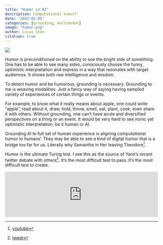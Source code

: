 ```yaml
---
title: "Humor in AI"
description: Computational humor?
date: "2023-02-05"
categories: [grounding, multimodal]
image: "humor.png"
author: Lucas Shen
citation: true
---
```

![](humor.png){fig-align="center"}

Humor is preconditioned on the ability to see the bright side of something. One has to be able to see many sides, consciously choose the funny, optimistic interpretation and express in a way that resonates with target audiences. It shows both raw intelligence and wisdom.

To detect humor and be humorous, grounding is necessary. Grounding to me is weaving modalities. Just a fancy way of saying having sampled variety of experiences of certain things or events. 

For example, to know what it really means about apple, one could write "apple", read about it, draw, hold, throw, smell, eat, plant, cook, even share it with others. Without grounding, one can’t have acute and diversified perspectives on a thing or an event. It would be very hard to see ironic yet optimistic interpretation, be it human or AI. 

Grounding AI to full set of human experience is aligning computational humor to humans’. They may be able to see a kind of digital humor that is a bridge too far for us. Literally why Samantha in Her leaving Theodore^[[youtube](https://www.youtube.com/watch?v=PXTQwRf7iRg)]. 

Humor is the ultimate Turing test. I see this as the source of Yann's recent twitter debate with others^[[tweet](https://twitter.com/ylecun/status/1621805604900585472)]. It's the most difficult test to pass. It's the most difficult test to create.


<iframe allow="autoplay *; encrypted-media *;" frameborder="0" height="150" style="width:100%;max-width:660px;overflow:hidden;background:transparent;" sandbox="allow-forms allow-popups allow-same-origin allow-scripts allow-storage-access-by-user-activation allow-top-navigation-by-user-activation" src="https://embed.music.apple.com/us/album/were-all-leaving/1553022037?i=1553022378"></iframe>
